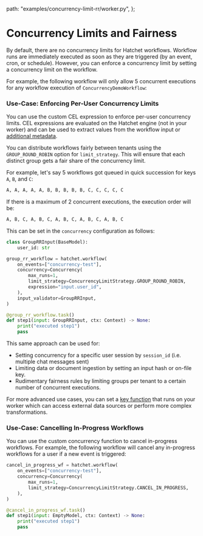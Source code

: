 
  path: "examples/concurrency-limit-rr/worker.py",
};


# Concurrency Limits and Fairness

By default, there are no concurrency limits for Hatchet workflows.
Workflow runs are immediately executed as soon as they are triggered (by an event, cron, or schedule). However, you can enforce a concurrency limit by setting a concurrency limit on the workflow.

For example, the following workflow will only allow 5 concurrent executions for any workflow execution of `ConcurrencyDemoWorkflow`:

<GithubSnippet src={ConcurrencyDemo} target="Concurrency" />


### Use-Case: Enforcing Per-User Concurrency Limits

You can use the custom CEL expression to enforce per-user concurrency limits. CEL expressions are evaluated on the Hatchet engine (not in your worker) and can be used to extract values from the workflow input or [additional metadata](/features/additional-metadata).

You can distribute workflows fairly between tenants using the `GROUP_ROUND_ROBIN` option for `limit_strategy`. This will ensure that each distinct group gets a fair share of the concurrency limit.

For example, let's say 5 workflows got queued in quick succession for keys `A`, `B`, and `C`:

```txt
A, A, A, A, A, B, B, B, B, B, C, C, C, C, C
```

If there is a maximum of 2 concurrent executions, the execution order will be:

```txt
A, B, C, A, B, C, A, B, C, A, B, C, A, B, C
```

This can be set in the `concurrency` configuration as follows:

```py
class GroupRRInput(BaseModel):
    user_id: str

group_rr_workflow = hatchet.workflow(
    on_events=["concurrency-test"],
    concurrency=Concurrency(
        max_runs=1,
        limit_strategy=ConcurrencyLimitStrategy.GROUP_ROUND_ROBIN,
        expression="input.user_id",
    ),
    input_validator=GroupRRInput,
)

@group_rr_workflow.task()
def step1(input: GroupRRInput, ctx: Context) -> None:
    print("executed step1")
    pass
```

This same approach can be used for:

- Setting concurrency for a specific user session by `session_id` (i.e. multiple chat messages sent)
- Limiting data or document ingestion by setting an input hash or on-file key.
- Rudimentary fairness rules by limiting groups per tenant to a certain number of concurrent executions.

For more advanced use cases, you can set a [key function](/home/features/concurrency/round-robin#how-to-use-group_round_robin) that runs on your worker which can access external data sources or perform more complex transformations.

### Use-Case: Cancelling In-Progress Workflows

You can use the custom concurrency function to cancel in-progress workflows. For example, the following workflow will cancel any in-progress workflows for a user if a new event is triggered:

```py
cancel_in_progress_wf = hatchet.workflow(
    on_events=["concurrency-test"],
    concurrency=Concurrency(
        max_runs=1,
        limit_strategy=ConcurrencyLimitStrategy.CANCEL_IN_PROGRESS,
    ),
)

@cancel_in_progress_wf.task()
def step1(input: EmptyModel, ctx: Context) -> None:
    print("executed step1")
    pass
```
